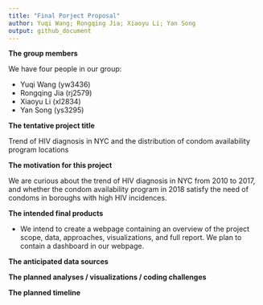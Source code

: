 ```yaml
---
title: "Final Porject Proposal"
author: Yuqi Wang; Rongqing Jia; Xiaoyu Li; Yan Song
output: github_document
---
```


**The group members**

We have four people in our group:

* Yuqi Wang (yw3436)
* Rongqing Jia (rj2579)
* Xiaoyu Li (xl2834)
* Yan Song (ys3295)

**The tentative project title**

Trend of HIV diagnosis in NYC and the distribution of condom availability program locations


**The motivation for this project**

We are curious about the trend of HIV diagnosis in NYC from 2010 to 2017, and whether the condom availability program in 2018 satisfy the need of condoms in boroughs with high HIV incidences.

**The intended final products**

* We intend to create a webpage containing an overview of the project scope, data, approaches, visualizations, and full report. We plan to contain a dashboard in our webpage.

**The anticipated data sources**

**The planned analyses / visualizations / coding challenges**

**The planned timeline**




